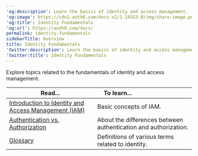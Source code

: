 ---
'og:description': Learn the basics of identity and access management.
'og:image': https://cdn2.auth0.com/docs-v2/1.14553.0/img/share-image.png
'og:title': Identity Fundamentals
'og:url': https://auth0.com/docs/
permalink: identity-fundamentals
sidebarTitle: Overview
title: Identity Fundamentals
'twitter:description': Learn the basics of identity and access management.
'twitter:title': Identity Fundamentals
---
Explore topics related to the fundamentals of identity and access management.

<table class="table"><thead>
<tr>
<th><strong>Read...</strong></th>
<th><strong>To learn...</strong>                                </th>
</tr>
</thead>
<tbody>
<tr>
<td><a href="/docs/get-started/identity-fundamentals/identity-and-access-management">Introduction to Identity and Access Management (IAM)</a></td>
<td>Basic concepts of IAM.</td>
</tr>
<tr>
<td><a href="/docs/get-started/identity-fundamentals/authentication-and-authorization">Authentication vs. Authorization</a></td>
<td>About the differences between authentication and authorization.</td>
</tr>
<tr>
<td><a href="/docs/glossary">Glossary</a></td>
<td>Definitions of various terms related to identity.</td>
</tr>
</tbody>
</table>